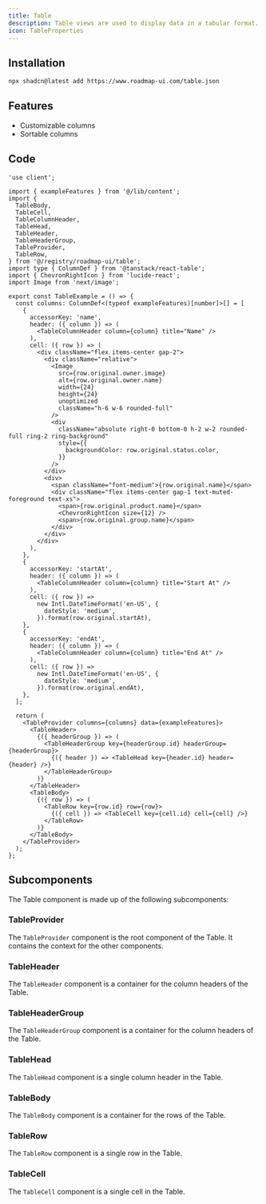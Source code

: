 ```yaml
---
title: Table
description: Table views are used to display data in a tabular format. They are useful for displaying large amounts of data in a structured way.
icon: TableProperties
---
```



<div className="not-prose w-full bg-white dark:bg-neutral-950 border rounded-xl overflow-auto" style={{ height: '32rem' }}>
  <Table />
</div>

## Installation

```sh title="Terminal"
npx shadcn@latest add https://www.roadmap-ui.com/table.json
```

## Features

- Customizable columns
- Sortable columns

## Code

```tsx title="table.tsx"
'use client';

import { exampleFeatures } from '@/lib/content';
import {
  TableBody,
  TableCell,
  TableColumnHeader,
  TableHead,
  TableHeader,
  TableHeaderGroup,
  TableProvider,
  TableRow,
} from '@/registry/roadmap-ui/table';
import type { ColumnDef } from '@tanstack/react-table';
import { ChevronRightIcon } from 'lucide-react';
import Image from 'next/image';

export const TableExample = () => {
  const columns: ColumnDef<(typeof exampleFeatures)[number]>[] = [
    {
      accessorKey: 'name',
      header: ({ column }) => (
        <TableColumnHeader column={column} title="Name" />
      ),
      cell: ({ row }) => (
        <div className="flex items-center gap-2">
          <div className="relative">
            <Image
              src={row.original.owner.image}
              alt={row.original.owner.name}
              width={24}
              height={24}
              unoptimized
              className="h-6 w-6 rounded-full"
            />
            <div
              className="absolute right-0 bottom-0 h-2 w-2 rounded-full ring-2 ring-background"
              style={{
                backgroundColor: row.original.status.color,
              }}
            />
          </div>
          <div>
            <span className="font-medium">{row.original.name}</span>
            <div className="flex items-center gap-1 text-muted-foreground text-xs">
              <span>{row.original.product.name}</span>
              <ChevronRightIcon size={12} />
              <span>{row.original.group.name}</span>
            </div>
          </div>
        </div>
      ),
    },
    {
      accessorKey: 'startAt',
      header: ({ column }) => (
        <TableColumnHeader column={column} title="Start At" />
      ),
      cell: ({ row }) =>
        new Intl.DateTimeFormat('en-US', {
          dateStyle: 'medium',
        }).format(row.original.startAt),
    },
    {
      accessorKey: 'endAt',
      header: ({ column }) => (
        <TableColumnHeader column={column} title="End At" />
      ),
      cell: ({ row }) =>
        new Intl.DateTimeFormat('en-US', {
          dateStyle: 'medium',
        }).format(row.original.endAt),
    },
  ];

  return (
    <TableProvider columns={columns} data={exampleFeatures}>
      <TableHeader>
        {({ headerGroup }) => (
          <TableHeaderGroup key={headerGroup.id} headerGroup={headerGroup}>
            {({ header }) => <TableHead key={header.id} header={header} />}
          </TableHeaderGroup>
        )}
      </TableHeader>
      <TableBody>
        {({ row }) => (
          <TableRow key={row.id} row={row}>
            {({ cell }) => <TableCell key={cell.id} cell={cell} />}
          </TableRow>
        )}
      </TableBody>
    </TableProvider>
  );
};
```

## Subcomponents

The Table component is made up of the following subcomponents:

### TableProvider

The `TableProvider` component is the root component of the Table. It contains the context for the other components.

<AutoTypeTable path="registry/roadmap-ui/table.tsx" name="TableProviderProps" />

### TableHeader

The `TableHeader` component is a container for the column headers of the Table.

<AutoTypeTable path="registry/roadmap-ui/table.tsx" name="TableHeaderProps" />

### TableHeaderGroup

The `TableHeaderGroup` component is a container for the column headers of the Table.

<AutoTypeTable path="registry/roadmap-ui/table.tsx" name="TableHeaderGroupProps" />

### TableHead

The `TableHead` component is a single column header in the Table.

<AutoTypeTable path="registry/roadmap-ui/table.tsx" name="TableHeadProps" />

### TableBody

The `TableBody` component is a container for the rows of the Table.

<AutoTypeTable path="registry/roadmap-ui/table.tsx" name="TableBodyProps" />

### TableRow

The `TableRow` component is a single row in the Table.

<AutoTypeTable path="registry/roadmap-ui/table.tsx" name="TableRowProps" />

### TableCell

The `TableCell` component is a single cell in the Table.

<AutoTypeTable path="registry/roadmap-ui/table.tsx" name="TableCellProps" />
